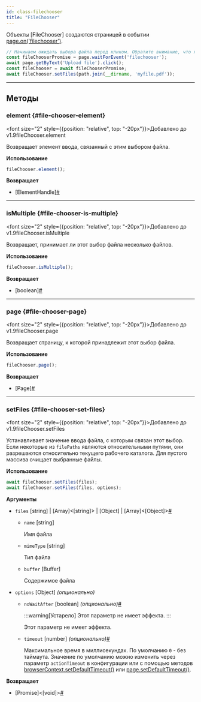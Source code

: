 ```yaml
---
id: class-filechooser
title: "FileChooser"
---
```


Объекты [FileChooser] создаются страницей в событии [page.on('filechooser')](/api/class-page.mdx#page-event-file-chooser).

```js
// Начинаем ожидать выбора файла перед кликом. Обратите внимание, что нет await.
const fileChooserPromise = page.waitForEvent('filechooser');
await page.getByText('Upload file').click();
const fileChooser = await fileChooserPromise;
await fileChooser.setFiles(path.join(__dirname, 'myfile.pdf'));
```

---

## Методы

### element {#file-chooser-element}

<font size="2" style={{position: "relative", top: "-20px"}}>Добавлено до v1.9</font><x-search>fileChooser.element</x-search>

Возвращает элемент ввода, связанный с этим выбором файла.

**Использование**

```js
fileChooser.element();
```

**Возвращает**
- [ElementHandle]<a aria-hidden="true" tabIndex="-1" class="list-anchor-link" id="file-chooser-element-return"/><a href="#file-chooser-element-return" class="list-anchor">#</a>

---

### isMultiple {#file-chooser-is-multiple}

<font size="2" style={{position: "relative", top: "-20px"}}>Добавлено до v1.9</font><x-search>fileChooser.isMultiple</x-search>

Возвращает, принимает ли этот выбор файла несколько файлов.

**Использование**

```js
fileChooser.isMultiple();
```

**Возвращает**
- [boolean]<a aria-hidden="true" tabIndex="-1" class="list-anchor-link" id="file-chooser-is-multiple-return"/><a href="#file-chooser-is-multiple-return" class="list-anchor">#</a>

---

### page {#file-chooser-page}

<font size="2" style={{position: "relative", top: "-20px"}}>Добавлено до v1.9</font><x-search>fileChooser.page</x-search>

Возвращает страницу, к которой принадлежит этот выбор файла.

**Использование**

```js
fileChooser.page();
```

**Возвращает**
- [Page]<a aria-hidden="true" tabIndex="-1" class="list-anchor-link" id="file-chooser-page-return"/><a href="#file-chooser-page-return" class="list-anchor">#</a>

---

### setFiles {#file-chooser-set-files}

<font size="2" style={{position: "relative", top: "-20px"}}>Добавлено до v1.9</font><x-search>fileChooser.setFiles</x-search>

Устанавливает значение ввода файла, с которым связан этот выбор. Если некоторые из `filePaths` являются относительными путями, они разрешаются относительно текущего рабочего каталога. Для пустого массива очищает выбранные файлы.

**Использование**

```js
await fileChooser.setFiles(files);
await fileChooser.setFiles(files, options);
```

**Аргументы**
- `files` [string] | [Array]&lt;[string]&gt; | [Object] | [Array]&lt;[Object]&gt;<a aria-hidden="true" tabIndex="-1" class="list-anchor-link" id="file-chooser-set-files-option-files"/><a href="#file-chooser-set-files-option-files" class="list-anchor">#</a>
  - `name` [string]
    
    Имя файла
  - `mimeType` [string]
    
    Тип файла
  - `buffer` [Buffer]
    
    Содержимое файла
- `options` [Object] *(опционально)*
  - `noWaitAfter` [boolean] *(опционально)*<a aria-hidden="true" tabIndex="-1" class="list-anchor-link" id="file-chooser-set-files-option-no-wait-after"/><a href="#file-chooser-set-files-option-no-wait-after" class="list-anchor">#</a>
    
    :::warning[Устарело]
    Этот параметр не имеет эффекта.
    :::
    
    Этот параметр не имеет эффекта.
  - `timeout` [number] *(опционально)*<a aria-hidden="true" tabIndex="-1" class="list-anchor-link" id="file-chooser-set-files-option-timeout"/><a href="#file-chooser-set-files-option-timeout" class="list-anchor">#</a>
    
    Максимальное время в миллисекундах. По умолчанию `0` - без таймаута. Значение по умолчанию можно изменить через параметр `actionTimeout` в конфигурации или с помощью методов [browserContext.setDefaultTimeout()](/api/class-browsercontext.mdx#browser-context-set-default-timeout) или [page.setDefaultTimeout()](/api/class-page.mdx#page-set-default-timeout).

**Возвращает**
- [Promise]&lt;[void]&gt;<a aria-hidden="true" tabIndex="-1" class="list-anchor-link" id="file-chooser-set-files-return"/><a href="#file-chooser-set-files-return" class="list-anchor">#</a>